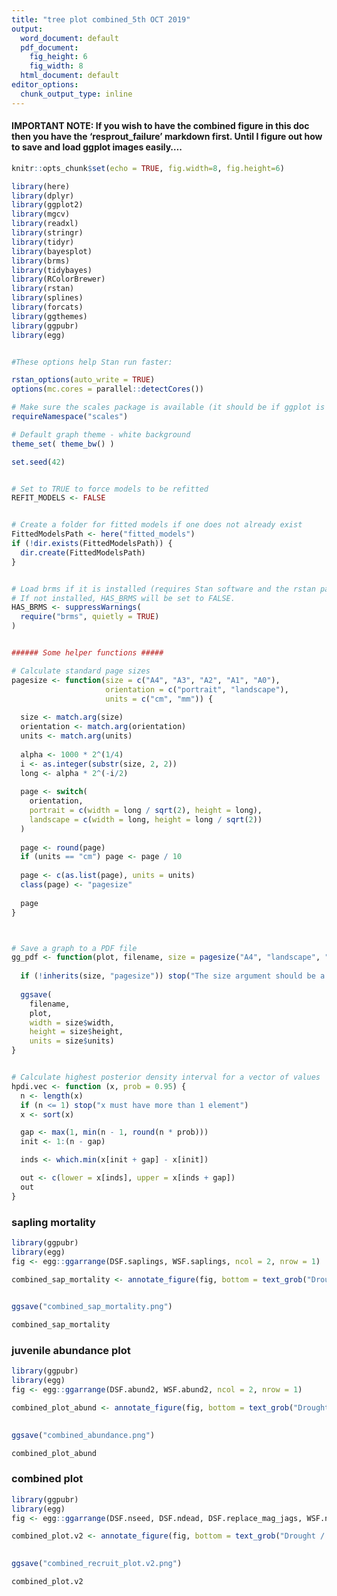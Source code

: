 ```yaml
---
title: "tree plot combined_5th OCT 2019"
output:
  word_document: default
  pdf_document:
    fig_height: 6
    fig_width: 8
  html_document: default
editor_options:
  chunk_output_type: inline
---
```


#### IMPORTANT NOTE: If you wish to have the combined figure in this doc then you have the 'resprout_failure' markdown first. Until I figure out how to save and load ggplot images easily....


```r
knitr::opts_chunk$set(echo = TRUE, fig.width=8, fig.height=6)

library(here)
library(dplyr)
library(ggplot2)
library(mgcv)
library(readxl)
library(stringr)
library(tidyr)
library(bayesplot)
library(brms)
library(tidybayes)
library(RColorBrewer)
library(rstan)
library(splines)
library(forcats)
library(ggthemes)
library(ggpubr)
library(egg)


#These options help Stan run faster:

rstan_options(auto_write = TRUE)
options(mc.cores = parallel::detectCores())

# Make sure the scales package is available (it should be if ggplot is installed)
requireNamespace("scales")

# Default graph theme - white background
theme_set( theme_bw() )

set.seed(42)


# Set to TRUE to force models to be refitted
REFIT_MODELS <- FALSE


# Create a folder for fitted models if one does not already exist
FittedModelsPath <- here("fitted_models")
if (!dir.exists(FittedModelsPath)) {
  dir.create(FittedModelsPath)
}


# Load brms if it is installed (requires Stan software and the rstan package).
# If not installed, HAS_BRMS will be set to FALSE.
HAS_BRMS <- suppressWarnings(
  require("brms", quietly = TRUE)
)


###### Some helper functions #####

# Calculate standard page sizes
pagesize <- function(size = c("A4", "A3", "A2", "A1", "A0"), 
                     orientation = c("portrait", "landscape"),
                     units = c("cm", "mm")) {
  
  size <- match.arg(size)
  orientation <- match.arg(orientation)
  units <- match.arg(units)
  
  alpha <- 1000 * 2^(1/4)
  i <- as.integer(substr(size, 2, 2))
  long <- alpha * 2^(-i/2)
  
  page <- switch(
    orientation,
    portrait = c(width = long / sqrt(2), height = long),
    landscape = c(width = long, height = long / sqrt(2))
  )
  
  page <- round(page)
  if (units == "cm") page <- page / 10
  
  page <- c(as.list(page), units = units)
  class(page) <- "pagesize"
  
  page
}



# Save a graph to a PDF file
gg_pdf <- function(plot, filename, size = pagesize("A4", "landscape", "cm")) {
  
  if (!inherits(size, "pagesize")) stop("The size argument should be a pagesize (list) object")
  
  ggsave(
    filename, 
    plot, 
    width = size$width,
    height = size$height,
    units = size$units)
}


# Calculate highest posterior density interval for a vector of values
hpdi.vec <- function (x, prob = 0.95) {
  n <- length(x)
  if (n <= 1) stop("x must have more than 1 element")
  x <- sort(x)

  gap <- max(1, min(n - 1, round(n * prob)))
  init <- 1:(n - gap)

  inds <- which.min(x[init + gap] - x[init])

  out <- c(lower = x[inds], upper = x[inds + gap])
  out
}


```

### sapling mortality 
```r
library(ggpubr)
library(egg)
fig <- egg::ggarrange(DSF.saplings, WSF.saplings, ncol = 2, nrow = 1) 

combined_sap_mortality <- annotate_figure(fig, bottom = text_grob("Drought / fire combination", face = "bold", vjust = -1.5, hjust = 0.45), left = text_grob("P mortality (%)", face = "bold", rot = 90, vjust = 0.9, hjust = 0.3))  
  

ggsave("combined_sap_mortality.png")

combined_sap_mortality
```


### juvenile abundance plot


```r
library(ggpubr)
library(egg)
fig <- egg::ggarrange(DSF.abund2, WSF.abund2, ncol = 2, nrow = 1) 

combined_plot_abund <- annotate_figure(fig, bottom = text_grob("Drought / fire combination", face = "bold", vjust = -1.5, hjust = 0.45), left = text_grob("Predicted count of juveniles per site", face = "bold", rot = 90, vjust = 0.9, hjust = 0.3))
  

ggsave("combined_abundance.png")

combined_plot_abund
```


### combined plot

```r
library(ggpubr)
library(egg)
fig <- egg::ggarrange(DSF.nseed, DSF.ndead, DSF.replace_mag_jags, WSF.nseed, WSF.ndead, WSF.replace_mag_jags, ncol = 3, nrow = 2) 

combined_plot.v2 <- annotate_figure(fig, bottom = text_grob("Drought / fire combination", face = "bold", vjust = -0.5, hjust = 0.4), left = text_grob("Predicted count per site", face = "bold", rot = 90, vjust = 0.9, hjust = 0.4), right = text_grob("DSF                                                   WSF", face = "bold", rot = 270, vjust = 0.5, hjust = 0.6)) 
  

ggsave("combined_recruit_plot.v2.png")

combined_plot.v2
```





